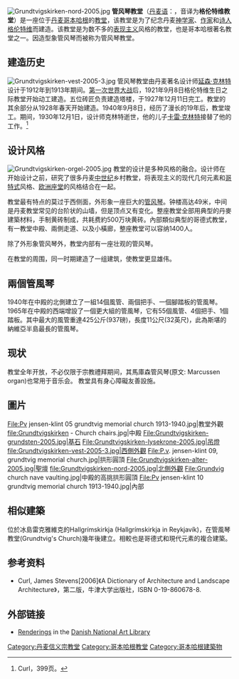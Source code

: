 [[File:Grundtvigskirken-nord-2005.jpg|right]]
'''管风琴教堂'''（[[丹麦语|丹麦语]]：'''{{lang|da|Grundtvigs Kirke}}'''，音译为'''格伦特维教堂'''）是一座位于[[丹麦|丹麦]][[哥本哈根|哥本哈根]]的[[教堂|教堂]]，该教堂是为了纪念丹麦[[神学家|神学家]]、[[作家|作家]]和[[诗人|诗人]][[格伦特维|格伦特维]]而建造。该教堂是为数不多的[[表现主义|表现主义]]风格的教堂，也是哥本哈根著名教堂之一。因造型象管风琴而被称为管风琴教堂。

==建造历史==
[[File:Grundtvigskirken-vest-2005-3.jpg|right]]
管风琴教堂由丹麦著名设计师[[延森·克林特|延森·克林特]]设计于1912年到1913年期间。[[第一次世界大战|第一次世界大战]]后，1921年9月8日格伦特维生日之际教堂开始动工建造。五位砖匠负责建造塔楼，于1927年12月11日完工。教堂的其余部分从1928年春天开始建造。1940年9月8日，经历了漫长的19年后，教堂竣工。期间，1930年12月1日，设计师克林特逝世，他的儿子[[卡雷·克林特|卡雷·克林特]]接替了他的工作。<ref>Curl，399页。</ref>

==设计风格==
[[File:Grundtvigskirken-orgel-2005.jpg|right]]
教堂的设计是多种风格的融合。设计师在开始设计之前，研究了很多丹麦[[中世纪|中世纪]]乡村教堂，将表现主义的现代几何元素和[[哥特式|哥特式]]风格、[[欧洲|欧洲]][[座堂|座堂]]的风格结合在一起。

教堂最有特点的莫过于西侧面，外形象一座巨大的[[管风琴|管风琴]]。钟楼高达49米，中间是丹麦教堂常见的台阶状的山墙，但是顶点又有变化。整座教堂全部用典型的丹麥建築材料，手制黄砖制成，共耗费約500万块黄砖。內部類似典型的哥德式教堂，有一教堂中殿、兩側走道、以及小橫廊，整座教堂可以容纳1400人。

除了外形象管风琴外，教堂内部有一座壮观的管风琴。

在教堂的周围，同一时期建造了一组建筑，使教堂更显雄伟。

==兩個管風琴==
1940年在中殿的北側建立了一組14個風管、兩個把手、一個腳踏板的管風琴。
1965年在中殿的西端增設了一個更大組的管風琴，它有55個風管、4個把手、1個踏板。其中最大的風管重達425公斤(937磅)，長度11公尺(32英尺)，此為斯堪的納維亞半島最長的管風琴。

==现状==
教堂全年开放，不必仅限于宗教禮拜期间，其馬庫森管风琴(原文: Marcussen organ)也常用于音乐会。
教堂具有身心障礙友善設施。

==圖片==
<gallery class="center" widths="160" heights="130">
File:Pv jensen-klint 05 grundtvig memorial church 1913-1940.jpg|教堂外觀
file:Grundtvigskirken - Church chairs.jpg|中殿
File:Grundtvigskirken-grundsten-2005.jpg|基石
File:Grundtvigskirken-lysekrone-2005.jpg|吊燈
file:Grundtvigskirken-vest-2005-3.jpg|西側外觀
File:P.v. jensen-klint 09, grundtvig memorial church.jpg|拱形圓頂
File:Grundtvigskirken-alter-2005.jpg|聖壇
file:Grundtvigskirken-nord-2005.jpg|北側外觀
File:Grundvig church nave vaulting.jpg|中殿的高挑拱形圓頂
File:Pv jensen-klint 10 grundtvig memorial church 1913-1940.jpg|內部
</gallery>

==相似建築==
位於冰島雷克雅維克的Hallgrímskirkja (Hallgrímskirkja in Reykjavík)，在管風琴教堂(Grundtvig's Church)幾年後建立。相較也是哥德式和現代元素的複合建築。

==参考资料==
<div class="references-small">
<references />
* Curl, James Stevens[2006]《A Dictionary of Architecture and Landscape Architecture》，第二版，牛津大学出版社，ISBN 0-19-860678-8.
</div>

==外部链接==
{{Commons|Grundtvigs Kirke|管风琴教堂}}
* [http://www.kunstbib.dk/samlinger/arkitekturtegninger/vaerker/000018896/5 Renderings] in the [[Danish_National_Art_Library|Danish National Art Library]]

[[Category:丹麦信义宗教堂|Category:丹麦信义宗教堂]]
[[Category:哥本哈根教堂|Category:哥本哈根教堂]]
[[Category:哥本哈根建築物|Category:哥本哈根建築物]]